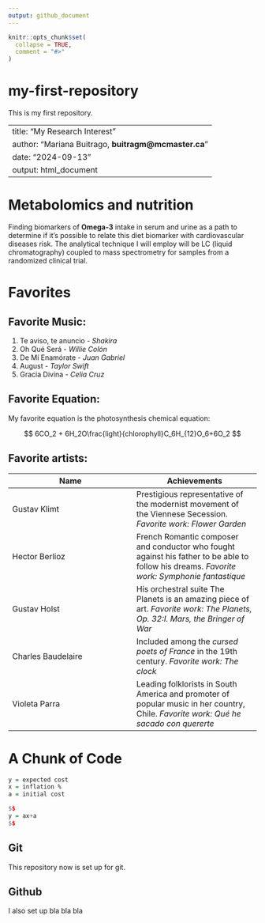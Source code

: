 ---
output: github_document
---

<!-- README.md is generated from README.Rmd. Please edit that file -->

```{r, include = FALSE}
knitr::opts_chunk$set(
  collapse = TRUE,
  comment = "#>"
)
```

# my-first-repository

<!-- badges: start -->
<!-- badges: end -->

This is my first repository. 

---
title: "My Research Interest"
author: "Mariana Buitrago, __buitragm@mcmaster.ca__"
date: "2024-09-13"
output: html_document
---

# Metabolomics and nutrition 

Finding biomarkers of **Omega-3** intake in serum and urine as a path to determine if it's possible to relate this diet biomarker with cardiovascular diseases risk. The analytical technique I will employ will be LC (liquid chromatography) coupled to mass spectrometry for samples from a randomized clinical trial.

# Favorites

## Favorite Music:

1. Te aviso, te anuncio - _Shakira_ 
2. Oh Qué Será - _Willie Colón_
3. De Mí Enamórate - _Juan Gabriel_ 
4. August - _Taylor Swift_
5. Gracia Divina - _Celia Cruz_

## Favorite Equation:

My favorite equation is the photosynthesis chemical equation:


$$
6CO_2 + 6H_2O\frac{light}{chlorophyll}C_6H_{12}O_6+6O_2
$$

## Favorite artists:

**Name** | **Achievements** |
- | - |
Gustav Klimt | Prestigious representative of the modernist movement of the Viennese Secession. _Favorite work: Flower Garden_
Hector Berlioz | French Romantic composer and conductor who fought against his father to be able to follow his dreams. _Favorite work: Symphonie fantastique_
Gustav Holst | His orchestral suite The Planets is an amazing piece of art. _Favorite work: The Planets, Op. 32:I. Mars, the Bringer of War_
Charles Baudelaire | Included among the _cursed poets of France_ in the 19th century. _Favorite work: The clock_ 
Violeta Parra | Leading folklorists in South America and promoter of popular music in her country, Chile. _Favorite work: Qué he sacado con quererte_ 

# A Chunk of Code

``` r
y = expected cost
x = inflation %
a = initial cost

$$
y = ax+a
$$
```

## Git 

This repository now is set up for git. 

## Github 

I also set up bla bla bla 
